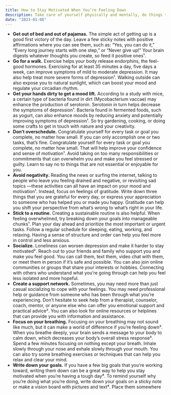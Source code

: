 ```yaml
---
title: How to Stay Motivated When You’re Feeling Down
description: Take care of yourself physically and mentally, do things that make you happy and grateful, and seek help and support from others when you need it.
date: "2023-01-08"
---
```


- **Get out of bed and out of pajamas.** The simple act of getting up is a good first victory of the day. Leave a few sticky notes with positive affirmations where you can see them, such as: “Yes, you can do it,” “Every long journey starts with one step,” or “Never give up!” Your brain digests whatever thoughts you create, so feed it positive ones¹.
- **Go for a walk.** Exercise helps your body release endorphins, the feel-good hormones. Exercising for at least 35 minutes a day, five days a week, can improve symptoms of mild to moderate depression. It may also help treat more severe forms of depression¹. Walking outside can also expose you to natural sunlight, which can boost your mood and regulate your circadian rhythm.
- **Get your hands dirty to get a mood lift.** According to a study with mice, a certain type of bacteria found in dirt (Mycobacterium vaccae) may enhance the production of serotonin. Serotonin in turn helps decrease the symptoms of depression¹. Bacteria found in fermented foods, such as yogurt, can also enhance moods by reducing anxiety and potentially improving symptoms of depression¹. So try gardening, cooking, or doing some crafts to get in touch with nature and your creativity.
- **Don’t overschedule.** Congratulate yourself for every task or goal you complete, no matter how small. If you can only accomplish one or two tasks, that’s fine. Congratulate yourself for every task or goal you complete, no matter how small. That will help improve your confidence and sense of motivation¹. Avoid taking on too many responsibilities or commitments that can overwhelm you and make you feel stressed or guilty. Learn to say no to things that are not essential or enjoyable for you.
- **Avoid negativity.** Reading the news or surfing the internet, talking to people who leave you feeling drained and negative, or revisiting sad topics —these activities can all have an impact on your mood and motivation¹. Instead, focus on feelings of gratitude. Write down three things that you are grateful for every day, or express your appreciation to someone who has helped you or made you happy. Gratitude can help you shift your perspective from what’s wrong to what’s right in your life.
- **Stick to a routine.** Creating a sustainable routine is also helpful. When feeling overwhelmed, try breaking down your goals into manageable chunks¹. Plan your day ahead and prioritize the most important or urgent tasks. Follow a regular schedule for sleeping, eating, working, and relaxing. Having a sense of structure and order can help you feel more in control and less anxious.
- **Socialize.** Loneliness can worsen depression and make it harder to stay motivated². Reach out to your friends and family who support you and make you feel good. You can call them, text them, video chat with them, or meet them in person if it’s safe and possible. You can also join online communities or groups that share your interests or hobbies. Connecting with others who understand what you’re going through can help you feel less isolated and more hopeful.
- **Create a support network.** Sometimes, you may need more than just casual socializing to cope with your feelings. You may need professional help or guidance from someone who has been through what you’re experiencing. Don’t hesitate to seek help from a therapist, counselor, coach, mentor, or anyone else who can offer you emotional support and practical advice². You can also look for online resources or helplines that can provide you with information and assistance.
- **Focus on your breathing.** Focusing on your breathing may not sound like much, but it can make a world of difference if you’re feeling down³. When you breathe deeply, your brain sends a message to your body to calm down, which decreases your body’s overall stress response³. Spend a few minutes focusing on nothing except your breath. Inhale slowly through your nose and exhale slowly through your mouth. You can also try some breathing exercises or techniques that can help you relax and clear your mind.
- **Write down your goals.** If you have a few big goals that you’re working toward, writing them down can be a great way to help you stay motivated when you’re having a tough day⁴. To remind yourself why you’re doing what you’re doing, write down your goals on a sticky note or make a vision board with pictures and text⁴. Place them somewhere
